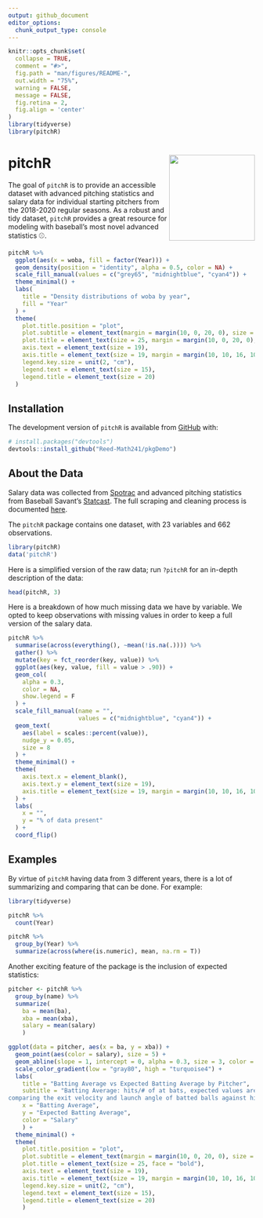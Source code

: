 ```yaml
---
output: github_document
editor_options: 
  chunk_output_type: console
---
```


<!-- README.md is generated from README.Rmd. Please edit that file -->

```r
knitr::opts_chunk$set(
  collapse = TRUE,
  comment = "#>",
  fig.path = "man/figures/README-",
  out.width = "75%",
  warning = FALSE,
  message = FALSE,
  fig.retina = 2,
  fig.align = 'center'
)
library(tidyverse)
library(pitchR)
```


# pitchR  <img src= "https://github.com/Reed-Math241/pkgGrpq/blob/master/figs/IMG_0175.png" align="right" width=175 />


<!-- badges: start -->
<!-- badges: end -->


The goal of `pitchR` is to provide an accessible dataset with advanced pitching statistics and salary data for individual starting pitchers from the 2018-2020 regular seasons. As a robust and tidy dataset, `pitchR` provides a great resource for modeling with baseball's most novel advanced statistics ⚾.


```r
pitchR %>% 
  ggplot(aes(x = woba, fill = factor(Year))) +
  geom_density(position = "identity", alpha = 0.5, color = NA) +
  scale_fill_manual(values = c("grey65", "midnightblue", "cyan4")) +
  theme_minimal() +
  labs(
    title = "Density distributions of woba by year",
    fill = "Year"
  ) +
  theme(
    plot.title.position = "plot",
    plot.subtitle = element_text(margin = margin(10, 0, 20, 0), size = 19),
    plot.title = element_text(size = 25, margin = margin(10, 0, 20, 0), face = "bold"),
    axis.text = element_text(size = 19),
    axis.title = element_text(size = 19, margin = margin(10, 10, 16, 10)),
    legend.key.size = unit(2, "cm"),
    legend.text = element_text(size = 15),
    legend.title = element_text(size = 20)
  )
```


## Installation

The development version of `pitchR` is available from [GitHub](https://github.com/Reed-Math241/pkgGrpq) with:

``` r
# install.packages("devtools")
devtools::install_github("Reed-Math241/pkgDemo")
```

## About the Data

Salary data was collected from [Spotrac](https://www.spotrac.com/mlb/rankings/2018/salary/starting-pitcher/) and advanced pitching statistics from Baseball Savant's [Statcast](https://baseballsavant.mlb.com/statcast_search). The full scraping and cleaning process is documented [here](https://github.com/Reed-Math241/pkgGrpq/blob/master/data-raw/DATASET.R).

The `pitchR` package contains one dataset, with 23 variables and 662 observations.

```r
library(pitchR)
data('pitchR')
``` 

Here is a simplified version of the raw data; run `?pitchR` for an in-depth description of the data: 

```r
head(pitchR, 3)
```

Here is a breakdown of how much missing data we have by variable. We opted to keep observations with missing values in order to keep a full version of the salary data.

```r
pitchR %>% 
  summarise(across(everything(), ~mean(!is.na(.)))) %>% 
  gather() %>% 
  mutate(key = fct_reorder(key, value)) %>% 
  ggplot(aes(key, value, fill = value > .90)) +
  geom_col(
    alpha = 0.3,
    color = NA,
    show.legend = F
  ) +
  scale_fill_manual(name = "",
                    values = c("midnightblue", "cyan4")) +
  geom_text(
    aes(label = scales::percent(value)),
    nudge_y = 0.05,
    size = 8
  ) +
  theme_minimal() +
  theme(
    axis.text.x = element_blank(),
    axis.text.y = element_text(size = 19),
    axis.title = element_text(size = 19, margin = margin(10, 10, 16, 10)),
  ) +
  labs(
    x = "",
    y = "% of data present"
  ) +
  coord_flip()
```


## Examples

By virtue of `pitchR` having data from 3 different years, there is a lot of summarizing and comparing that can be done. For example:

```r
library(tidyverse)

pitchR %>% 
  count(Year)

pitchR %>% 
  group_by(Year) %>% 
  summarize(across(where(is.numeric), mean, na.rm = T))
```

Another exciting feature of the package is the inclusion of expected statistics:

```r
pitcher <- pitchR %>%
  group_by(name) %>%
  summarize(
    ba = mean(ba),
    xba = mean(xba),
    salary = mean(salary)
    )

ggplot(data = pitcher, aes(x = ba, y = xba)) +
  geom_point(aes(color = salary), size = 5) +
  geom_abline(slope = 1, intercept = 0, alpha = 0.3, size = 3, color = "midnightblue") +
  scale_color_gradient(low = "gray80", high = "turquoise4") +
  labs(
    title = "Batting Average vs Expected Batting Average by Pitcher",
    subtitle = "Batting Average: hits/# of at bats, expected values are derived by
comparing the exit velocity and launch angle of batted balls against historical outcomes",
    x = "Batting Average",
    y = "Expected Batting Average",
    color = "Salary"
    ) +
  theme_minimal() +
  theme(
    plot.title.position = "plot",
    plot.subtitle = element_text(margin = margin(10, 0, 20, 0), size = 19),
    plot.title = element_text(size = 25, face = "bold"),
    axis.text = element_text(size = 19),
    axis.title = element_text(size = 19, margin = margin(10, 10, 16, 10)),
    legend.key.size = unit(2, "cm"),
    legend.text = element_text(size = 15),
    legend.title = element_text(size = 20)
    )

```





